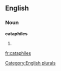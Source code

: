 ==English==

===Noun===
'''cataphiles'''

# {{plural of|[[cataphile]]}}

[[Category:English plurals]]

[[fr:cataphiles]]